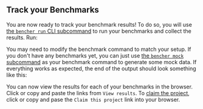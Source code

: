 
## Track your Benchmarks

You are now ready to track your benchmark results!
To do so, you will use [the `bencher run` CLI subcommand][bencher run]
to run your benchmarks and collect the results. Run:

<BencherRun isConsole={true} />

You may need to modify the benchmark command to match your setup.
If you don't have any benchmarks yet, you can just use [the `bencher mock` subcommand][bencher mock] as your benchmark command to generate some mock data.
If everything works as expected, the end of the output should look something like this:

<BencherRunOutput />

You can now view the results for each of your benchmarks in the browser.
Click or copy and paste the links from `View results`.
To [claim the project][claim project], click or copy and pase the `Claim this project` link into your browser.

[bencher run]: /docs/explanation/bencher-run/
[bencher mock]: /docs/reference/bencher-metric-format/#bencher-mock
[claim project]: /docs/how-to/claim-project/
